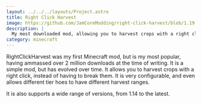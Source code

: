 ```yaml
---
layout: ../../../layouts/Project.astro
title: Right Click Harvest
image: https://github.com/JamCoreModding/right-click-harvest/blob/1.19.3/src/main/resources/assets/rightclickharvest/icon.png?raw=true
description: |
  My most downloaded mod, allowing you to harvest crops with a right click.
category: minecraft
---
```


RightClickHarvest was my first Minecraft mod, but is my most popular, having ammassed over 2 million downloads at the time of writing. It is a simple mod, but has evolved over time. It allows you to harvest crops with a right click, instead of having to break them. It is very configurable, and even allows different tier hoes to have different harvest ranges.

It is also supports a wide range of versions, from 1.14 to the latest.
